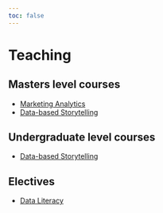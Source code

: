 ```yaml
---
toc: false
---
```


# Teaching

## Masters level courses 

- [Marketing Analytics](https://wu-rds.github.io/MA2024/)
- [Data-based Storytelling](https://dwinkler.org/storytelling/)

## Undergraduate level courses

- [Data-based Storytelling](https://dwinkler.org/dbst/)

## Electives
- [Data Literacy](https://dwinkler.org/dl/)
